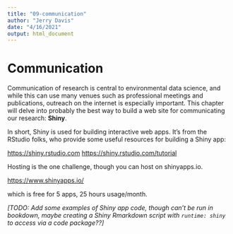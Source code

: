 ```yaml
---
title: "09-communication"
author: "Jerry Davis"
date: "4/16/2021"
output: html_document
---
```


# Communication

Communication of research is central to environmental data science, and while this
can use many venues such as professional meetings and publications, outreach on the
internet is especially important. This chapter will delve into probably the best
way to build a web site for communicating our research:  **Shiny**.

In short, Shiny is used for building interactive web apps. It's from the RStudio folks, 
who provide some useful resources for building a Shiny app: 

<a href="https://shiny.rstudio.com">https://shiny.rstudio.com</a>
<a href="https://shiny.rstudio.com/tutorial">https://shiny.rstudio.com/tutorial</a>

Hosting is the one challenge, though you can host on shinyapps.io.  

<a href="https://www.shinyapps.io/">https://www.shinyapps.io/</a>

which is free for 5 apps, 25 hours usage/month.

*[TODO: Add some examples of Shiny app code, though can't be run in bookdown,
maybe creating a Shiny Rmarkdown script with `runtime: shiny` to access via
a code package??]*
